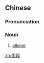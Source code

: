 ==Chinese==
{{zh-forms|s=烯烃}}
{{zh-wp}}

===Pronunciation===
{{zh-pron
|m=xītīng
|cat=n
}}

===Noun===
{{zh-noun}}

# {{lb|zh|chemistry}} [[alkene]]

[[zh:烯烴]]